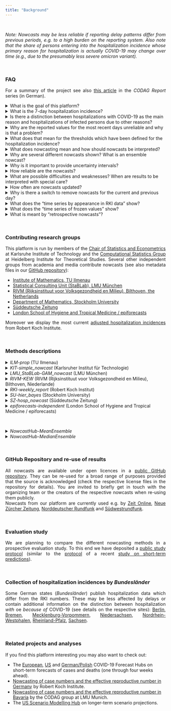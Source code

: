 ```yaml
---
title: "Background"
---
```


<style>
p {
  text-align: justify;
}

blockquote {
  text-align: justify;
  font-size: 10pt;
}
</style>

<br>

*Note: Nowcasts may be less reliable if reporting delay patterns differ from previous periods, e.g. to a high burden on the reporting system. Also note that the share of persons entering into the hospitalization incidence whose primary reason for hospitalization is actually COVID-19 may change over time (e.g., due to the presumably less severe omicron variant).*

<br>

### FAQ

For a summary of the project see also [this article](https://www.covid19.statistik.uni-muenchen.de/pdfs/codag-bericht-24.pdf){target="_blank"} in the *CODAG Report* series (in German).

<details><summary>What is the goal of this platform?</summary>
<blockquote>
The main goal of this project is to estimate the 7-day hospitalization incidence for Germany and its states reliably and to assess recent trends based on incomplete data. The frequently referred to most recent values of the raw hospitalization incidence underestimate the true number of hospitalizations (see also answers to the other questions). Nowcasting corrections of these numbers allow for a better assessment of the current epidemic situation.
<br>
At the same time we have a scientific interest to compare different nowcasting methods and to assess whether the combination of different nowcasts yields more reliable results.
</blockquote>
</details>

<details><summary>What is the 7-day hospitalization incidence?</summary>
<blockquote>
We follow the definition by Robert Koch Institute. Today's seven-day hospitalization incidence is the number of hospitalized cases of COVID-19 (in absolute numbers or per 100.000 population) whose *Meldedatum*, i.e. the date when the respective infection was electronically recorded at the local health authorities was in the 7 preceding days. It is thus *not* equivalent to the number of new hospitalizations during the last 7 days. Also, the 7-day hospitalization incidence does not take into account whether the reason of hospitalization was COVID-19 or not (see next question).
<br>
Further information on the 7-day hospitalization incidence (in German) are available on the [GitHub site of Robert Koch-Institute](https://github.com/robert-koch-institut/COVID-19-Hospitalisierungen_in_Deutschland){target="_blank"}.
<br>
In this context we note that some German states (Bundesländer) also publish their own hospitalization incidences which follow different definitions (e.g., temporal aggregation by date of hospitalization rather than *Meldedatum* of the infection; see [this news item by NDR](https://www.ndr.de/nachrichten/info/Nach-MPK-Beschluss-Verwirrung-um-Hospitalisierungsinzidenz,hospitalisierungsinzidenz100.html){target="_blank"})). We focus exclusively on the indicator provided by RKI.
</blockquote>
</details>

<details><summary>Is there a distinction between hospitalizations with COVID-19 as the main reason and hospitalizations of infected persons due to other reasons?</summary>
<blockquote>
The hospitalization incidence as defined by RKI does not take into account the main reason of hospitalization ("with or because of COVID"). Our analyses build directly upon this indicator and concern purely the problem of delays and incomplete most recent data points (see next question). The difficulty that only part of the hospitalizations are due to illness from COVID thus remains. To our knowledge there are currently no reliable national-level data on this question. Given the presumably lower average severity of infections with the omicron variant it is possible that the share of hospitalizations where COVID is not the reason of hospitalization increases. This can limit the comparability of incidence values across different phases of the pandemic and needs to be taken into account in their interpretation. However, it should be noted that hospitalizations with COVID as a secondary diagnosis nonetheless imply additional efforts for hospitals, e.g. in terms of isolation measures.
<br>
A more detailed account on this question for the states of [Rheinland-Pfalz](https://www.swr.de/swraktuell/rheinland-pfalz/mit-oder-wegen-corona-im-krankenhaus-100.html){target="_blank"} and [Baden-Württemberg](https://www.swr.de/swraktuell/baden-wuerttemberg/was-sagt-die-hospitalisierungsinzidenz-in-der-omikron-welle-aus-100.html){target="_blank"} can be found in news items by German public broadcaster SWR (in German). According to these articles, approximately on third of the hospitalization incidence was due to cases where COVID-19 was the primary reason of hospitalization in Rheinland-Pfalz, while the number was close to two thirds in Baden-Württemberg. Analyses on the states of Bavaria and Saarland are available in [CODAG report no. 26](https://www.covid19.statistik.uni-muenchen.de/pdfs/codag-bericht-25.pdf) from LMU Munich (in German).
</blockquote>
</details>

<details><summary>Why are the reported values for the most recent days unreliable and why is that a problem?</summary>
<blockquote>
The *Meldedatum* and the date when a hospitalization first appears the data set at Robert Koch Institut can be several days or even weeks apart. Several aspects play a role here. Firstly, an infected person may not be in a state which requires hospitalization on the *Meldedatum*, but reach such a state at a later point. In this case, the number of hospitalizations for the respective *Meldedatum* will be retrospectively increased by one. Secondly, there can be reporting delays between the actual date of hospitalization and the appearance of the hospitalization in the RKI data.
<br>
The daily values of the hospitalization incidence aggregated by *Meldedatum* are thus usually corrected upwards during the following days and weeks. Most additions occur within a few days, so that the values for the last few days are most strongly affected. Oftentimes they considerably underestimate the true number of hospitalizations (see e.g. [this news item](https://www.ndr.de/nachrichten/info/Hospitalisierungsrate-zeigt-nur-noch-die-Haelfte-der-Corona-Patienten,hospitalisierungsrate102.html){target="_blank"} by the public broadcaster NDR or [CODAG-Report Nr. 21](https://www.covid19.statistik.uni-muenchen.de/pdfs/codag-bericht-21.pdf){target="_blank"} by LMU Munich; both in German). In particular, preliminary data can create the impression of a decreasing hospitalization incidence even if it is actually on the rise.
</blockquote>
</details>

<details><summary>What does that mean for the thresholds which have been defined for the hospitalization incidence?</summary>
<blockquote>
The thresholds of 1.5 and 5 [suggested by RKI in September 2021 (Fig 1)](https://www.rki.de/DE/Content/InfAZ/N/Neuartiges_Coronavirus/Downloads/control-covid-2021-09-22.pdf?__blob=publicationFile) explicitly refer to preliminary values as available on the respective date (see "time series of frozen values" below). They thus take into account the incompleteness of the data. The  [governmental decision from 18 November 2021 (Paragraph 9)](https://www.bundesregierung.de/resource/blob/974430/1982598/defbdff47daf5f177586a5d34e8677e8/2021-11-18-mpk-data.pdf?download=1) does not address this distinction explicitly, but according to [media coverage](https://www.ndr.de/nachrichten/info/Fragen-und-Antworten-zur-Hospitalisierungsinzidenz,hospitalisierungsinzidenz102.html) the thresholds of 3, 6 and 9 are equally applied to the preliminary values.
</blockquote>
</details>

<details><summary>What does nowcasting mean and how should nowcasts be interpreted?</summary>
<blockquote>
Nowcasting is a statistical tool which, based on preliminary data, estimates which value a given quantity will take once measurements are complete. In our application we estimate how many hospitalizations will be reported in total for a given *Meldedatum*. To this end, information on the hospitalizations already reported up to the current date and data on past reporting delays are used.
<br>
The term nowcasting typically refers to events which have already occurred, but have not been measured or reported completely. For instance, nowcasting methods can be used to estimate how many cases of COVID-19 have been detected on a given day before these information have been aggregated into a central data set. This is not exactly the case for the hospitalization incidence as it is possible that hospitalizations linked to a given *Meldedatum* have not even occurred yet at the time of nowcasting. We nonetheless use the term *nowcasting* as it has become common for this type of analysis.
<br>
The nowcasts presented here should be interpreted as probability statements. An exact estimation of the true number of hospitalizations is not feasible and nowcasts can merely provide a range of probable values (see below).
</blockquote>
</details>

<details><summary>Why are several different nowcasts shown? What is an ensemble nowcast?</summary>
<blockquote>
Nowcasts are always based on a number of assumptions. Moeover, different models may include different additional data sources. Therefore, results based on different approaches often vary, and it is reasonable to compare different nowcasts to get an idea of the range of predictions. Moreover it can be helpful to combine several nowcasts into a so-called ensemble nowcast to achieve a more robust estimation. This approach has shown benefits for instance in [weather forecasting](https://www.science.org/doi/abs/10.1126/science.1115255){target="_blank"}, but also in [epidmimological applications](https://www.medrxiv.org/content/10.1101/2021.02.03.21250974v2){target="_blank"}.
</blockquote>
</details>

<details><summary>Why is it important to provide uncertainty intervals?</summary>
<blockquote>
No model is perfect and the exact number of hospitalizations for a given *Meldedatum* canot be predicted exactly. The nowcasts displayed here therefore explicitly quantify their own uncertainty, i.e. they state how reliable they consider their own estimation. This is done via intervals which are supposed to contain the true value with a given probability (50% or 95%).
</blockquote>
</details>

<details><summary>How reliable are the nowcasts?</summary>
<blockquote>
The evaluation of the different methods is an important goal of this project (see below). However, it is in the nature of things that assessing the quality of nowcasts is only feasible after a some time has passed. The visualization tool enables the user to return to past data versions and nowcasts issued in the past to get an idea of their reliability. E.g., nowcasts for the state of Saxony from 18 November 2021 were considerably below the ultimately observed values, which was likely due to the overstrain of the reporting system (see next question).
</blockquote>
</details>

<details><summary>What are possible difficulties and weaknesses? When are results to be interpreted with special care?</summary>
<blockquote>
The central assumption on which most nowcasts are built is that the delays between the *Meldedatum* and the apppearance of a hospitalization in the RKI data set will follow similar patterns in the future as they did in the past. If this is not the case, e.g., due to major changes in testing strategies or an overload of the health system, the quality of nowcasts may suffer. For instance, if average delays get loner, nowcasts may tend to underestimate the true values. It must be assumed that this is currently (December 2021) the case for certain federal states, or may be the case in weeks to come.
</blockquote>
</details>

<details><summary>How often are nowcasts updated?</summary>
<blockquote>
Nowcasts are updated daily at around 1pm. As long as a team have not updated their nowcast yet, their nowcast from the previous day (or the most recent nowcasts which is not older than seven days) is displayed. 
<br>
Occasionally there may be delays, e.g. if input data from RKI become available later than usually. In this case we try to update nowcasts in a timely manner, but some models require a certain time to compute.
</blockquote>
</details>

<details><summary>Why is there a switch to remove nowcasts for the current and previous day?</summary>
<blockquote>
For the last two days a particularly large number of additional reports must be expected. Therefore, nowcasts for these days may be less reliable than for days which are further in the past. For this reason we did not show nowcasts for the last two days by default during the first few weeks of our project. In the meantime we have found that, if one takes into account the wider uncertainty intervals, the nowcasts for these two days are not actually less reliable than the remaining ones. We have therefore decided to show them by default.
</blockquote>
</details>

<details><summary>What does the "time series by appearance in RKI data" show?</summary>
<blockquote>
An alternative to nowcasting the hospitalization incidence by *Meldedatum* (i.e. the day when the respective infection was electronically recorded by the local health authority, see above) is to aggregate hospitalizations by the day when they first appeared in the RKI data set. These numbers do not change over the following days, meaning that trends are more straightforward to interpret. Owing to reporting delays, the resulting curve is typically shifted to the right compared to the seven-day hospitalization incidence by *Meldedatum*.
</blockquote>
</details>


<details><summary>What does the "time series of frozen values" show?</summary>
<blockquote>
Another alternative to nowcasting is to show the 7-day hospitalization incidence for each *Meldedatum* based on the data version from the respective date. This way, all shown values will be similarly incomplete and more comparable over time. A downside of this approach is that it only exploits part of the information already available.
</blockquote>
</details>

<details><summary>What is meant by "retrospective nowcasts"?</summary>
<blockquote>
The main goal of this project is to provide nowcasts in real time to allow for an improved assessment of the current situation. However, in order to systematically compare different modelling approaches, we also collect nowcast which have been created retrospectively and evaluate how they would have performed in the past. For a fair comparison it is crucial that models only use data which would already have been available at the respective time of nowcasting.
</blockquote>
</details>

<br>

### Contributing research groups

This platform is run by members of the [Chair of Statistics and Econometrics](https://statistik.econ.kit.edu/index.php){target="_blank"} at Karlsruhe Institute of Technology and the [Computational Statistics Group](https://www.h-its.org/de/forschung/cst/){target="_blank"} at Heidelberg Institute for Theoretical Studies. Several other independent groups from academia and media contribute nowcasts (see also metadata files in our [GitHub repository](https://github.com/KITmetricslab/hospitalization-nowcast-hub/tree/main/data-processed){target="_blank"}):

- [Institute of Mathematics, TU Ilmenau](https://www.tu-ilmenau.de/stochastik/){target="_blank"}
- [Statistical Consulting Unit (StaBLab), LMU München](https://corona.stat.uni-muenchen.de/){target="_blank"}
- [RIVM (Rijksinstituut voor Volksgezondheid en Milieu), Bilthoven, the Netherlands](https://www.rivm.nl/en){target="_blank"}
- [Department of Mathematics, Stockholm University](https://www.su.se/english/profiles/fegu7762-1.554768){target="_blank"}
- [Süddeutsche Zeitung](https://www.sueddeutsche.de/thema/Coronavirus){target="_blank"}
- [London School of Hygiene and Tropical Medicine / epiforecasts](https://epiforecasts.io/){target="_blank"}

Moreover we display the most current [adjusted hospitalization incidences](https://github.com/robert-koch-institut/COVID-19-Hospitalisierungen_in_Deutschland){target="_blank"} from Robert Koch Institute.

<br>

### Methods descriptions

<details><summary>*ILM-prop* (TU Ilmenau)</summary>
<blockquote>
These Nowcasts are based on the proportion of the 7-day incidence of COVID-19 cases that appear in the hospitalization incidence after one, two etc. weeks. This model then multiplies todays known 7-day incidence by these weekly proportions and predicts todays 7-day hospitalization incidence by summing these up. 
The uncertainty is based on a log-normal (within age-groups) or normal (sum over all age groups) distribution where the dispersion is estimated based on retrospective application of the model.
</blockquote>
</details>

<details><summary>*KIT-simple_nowcast* (Karlsruher Institut für Technologie)</summary>
<blockquote>
Nowcasting is based on a simple estimation of the distribution of delays between the Meldedatum and appearance in the RKI data set (based on the last 60 days). From these, multiplication factors are derived and used for an upward correction of incomplete observations. To assess the nowcast uncertainty, the same corrected values are generated for past time points (based on the information available at the respective time) and compared to the subsequently observed values. To this end we assume a negative binomial distribution, where the dispersion parameter is a function of the time difference between Meldedatum and date of nowcast. Estimation of the dispersion parameter ist done via a maximum likelihood approach.
<br>
This method is purposefully kept simple and has the role of a reference/baseline model in our comparative evaluation study (see below). The central assumption is that delay distributions are temporally stable. Weekday effects and recent developments in case numbers are not accounted for.
</blockquote>
</details>


<details><summary>*LMU_StaBLab-GAM_nowcast* (LMU München)</summary>
<blockquote>
Nowcasts are based on a generalized additive model and the sequential multinomial structure of the time delay. The model is a slightly adapted version of the method by [Schneble et al. (2020)](https://onlinelibrary.wiley.com/doi/full/10.1002/bimj.202000143){target="_blank"} for nowcasting of fatal infections.
</blockquote>
</details>

<details><summary>*RIVM-KEW* (RIVM (Rijksinstituut voor Volksgezondheid en Milieu), Bilthoven, Niederlande)</summary>
<blockquote>
This model is a simplified version of the model presented by van de Kassteele, Eilers and Wallinga ([Epidemiology, 2019](https://doi.org/10.1097/ede.0000000000001050){target="_blank"}). The reported counts by date and delay are described by a negative binomial distribution. The expected values are modelled by a two-dimensional P-spline surface and other covariates. This surface is extrapolated for all dates and delays outside the reporting triangle. The nowcast is obtained by summing all counts over the delays by date. Prediction intervals are obtained by Monte Carlo simulation from the predictive distribution. This simplified model is without the calender time x delay interaction, the unimodality and boundary constraints. Model fitting is done efficiently using the [mgcv](https://cran.r-project.org/web/packages/mgcv/index.html){target="_blank"} package in R.
</blockquote>
</details>

<details><summary>*RKI-weekly_report* (Robert Koch Institut)</summary>
<blockquote>
These are the corrected seven-day hospitalization incidences first published on Thursdays in the [weekly reports of the Robert Koch Institute](https://www.rki.de/DE/Content/InfAZ/N/Neuartiges_Coronavirus/Situationsberichte/Gesamt.html){target="_blank"} and now updated on a daily basis e.g. in the [COVID-19 Trends Dashboard](https://www.rki.de/DE/Content/InfAZ/N/Neuartiges_Coronavirus/Situationsberichte/COVID-19-Trends/COVID-19-Trends.html?__blob=publicationFile#/home). These are based on a modified version of the [nowcasting method for 7-day case incidences](https://www.rki.de/DE/Content/InfAZ/N/Neuartiges_Coronavirus/Projekte_RKI/Nowcasting.html){target="_blank"}.
</blockquote>
</details>

<details><summary>*SU-hier_bayes* (Stockholm University)</summary>
<blockquote>
Nowcasts are based on a modified version of the model from [Günther et al 2020](https://onlinelibrary.wiley.com/doi/full/10.1002/bimj.202000112).
</blockquote>
</details>

<details><summary>*SZ-hosp_nowcast* (Süddeutsche Zeitung)</summary>
<blockquote>
SZ estimates the nowcasting values for the hospitalization incidence based on differences between the daily published and retrospectively corrected values resulting from later reports. To this end the archived data sets of Robert-Koch-Institute (https://github.com/robert-koch-institut/COVID-19-Hospitalisierungen_in_Deutschland) from the last 60 days are analysed. For each of the 25 days before the last date in the data set we compute by how many percent the later corrected value differs from the originally reported value. Quantiles of the resulting multiplication factors are computed, and the currently reported hospitalization incidence is multiplied with these quantiles to estimate the total incidence. Finally, the results are smoothed over a three-day window to remove unrealistic fluctuations.
</blockquote>
</details>

<details><summary>*epiforecasts-independent* (London School of Hygiene and Tropical Medicine / epiforecasts)</summary>
<blockquote>
A semi-parametric nowcasting method for right censored hospitalisations by date of positive test. Hospitalisations are modelled using a random walk on the log scale. Reporting delays are then modelled parametrically using a lognormal distribution with the log mean and log standard deviation each modelled using a weekly random walk with a pooled standard deviation. Report date effects are modelling using a random effect for day of the week with public holidays assumed to be reported like Sundays. Age groups and locations are nowcast independently (thus the name of the model). The model is implemented using the [epinowcast R package](https://epiforecasts.io/epinowcast){target="_blank"}. The analysis code is available [here](https://github.com/epiforecasts/eval-germany-sp-nowcasting). Note: There is a second version of this model currently not displayed in which the different time series are modelled in a hierarchical manner ([Epiforecasts-hierarchical](https://github.com/KITmetricslab/hospitalization-nowcast-hub/tree/main/data-processed/Epiforecasts-hierarchical){target="_blank"}).
</blockquote>
</details>

<br>

<details><summary>*NowcastHub-MeanEnsemble* </summary>
<blockquote>
This ensemble is created by taking quantile-wise means of the available member models providing complete nowcasts (28 days through 0 days before the current date).
</blockquote>
</details>

<details><summary>*NowcastHub-MedianEnsemble* </summary>
<blockquote>
This ensemble is created by taking quantile-wise medians of the available member models providing complete nowcasts (28 days through 0 days before the current date).
</blockquote>
</details>

<br>

### GitHub Repository and re-use of results

All nowcasts are available under open licences in a [public GitHub repository](https://github.com/KITmetricslab/hospitalization-nowcast-hub). They can be re-used for a broad range of purposes provided that the source is acknowledged (check the respective license files in the repository for details). You are invited to briefly get in touch with the organizing team or the creators of the respective nowcasts when re-using them publicly.
<br>
Nowcasts from our platform are currently used e.g. by [Zeit Online](https://www.zeit.de/wissen/aktuelle-corona-zahlen-karte-deutschland-landkreise), [Neue Zürcher Zeitung](https://www.nzz.ch/visuals/corona-deutschland-alle-zahlen-und-regeln-ld.1656184), [Norddeutscher Rundfunk](https://www.ndr.de/nachrichten/info/Corona-Wie-hoch-ist-die-Hospitalisierungsrate-wirklich-,hospitalisierung106.html) and [Südwestrundfunk](https://www.swr.de/swraktuell/coronavirus-karte-100.html).

<br>

### Evaluation study

We are planning to compare the different nowcasting methods in a prospective evaluation study. To this end we have deposited a [public study protocol](https://osf.io/mru75/){target="_blank"} (similar to the [protocol](https://osf.io/zkdvb/){target="_blank"} of a recent [study on short-term predictions](https://www.nature.com/articles/s41467-021-25207-0){target="_blank"}).

<br>

### Collection of hospitalization incidences by *Bundesländer*

Some German states (*Bundesländer*) publish hospitalization data which differ from the RKI numbers. These may be less affected by delays or contain additional information on the distinction between hospitalization *with* oe  *because of* COVID-19 (see details on the respective sites):
[Berlin](https://data.lageso.de/lageso/corona/archiv/berlin-website-2022-02-03.html#start),
[Bremen](https://www.gesundheit.bremen.de/corona/zahlen/corona-fallzahlen-37649),
[Mecklenburg-Vorpommern](https://www.lagus.mv-regierung.de/Gesundheit/InfektionsschutzPraevention/Daten-Corona-Pandemie),
[Niedersachsen](https://www.niedersachsen.de/Coronavirus/aktuelle_lage_in_niedersachsen/niedersachsen-und-corona-aktuelle-leitindikatoren-203487.html),
[Nordrhein-Westphalen](https://www.giscloud.nrw.de/corona-dashboard-desktop.html), 
[Rheinland-Pfalz](https://lua.rlp.de/de/unsere-themen/infektionsschutz/meldedaten-coronavirus/covid-19-wochenberichte/), 
[Sachsen](https://verbraucherschutz.sachsen-anhalt.de/hygiene/infektionsschutz/infektionskrankheiten/coronavirus/).

<br>

### Related projects and analyses

If you find this platform interesting you may also want to check out:

- The [European](https://covid19forecasthub.eu/){target="_blank"}, [US](https://covid19forecasthub.org/){target="_blank"} and [German/Polish](https://kitmetricslab.github.io/forecasthub/){target="_blank"} COVID-19 Forecast Hubs on short-term forecasts of cases and deaths (one through four weeks ahead).
- [Nowcasting of case numbers and the effective reproductive number in Germany](https://www.rki.de/DE/Content/InfAZ/N/Neuartiges_Coronavirus/Projekte_RKI/Nowcasting.html){target="_blank"} by Robert Koch Institute.
- [Nowcasting of case numbers and the effective reproductive number in Bavaria](https://corona.stat.uni-muenchen.de/nowcast/){target="_blank"} by the CODAG group at LMU Munich.
- The [US Scenario Modelling Hub](https://covid19scenariomodelinghub.org/){target="_blank"} on longer-term scenario projections.
